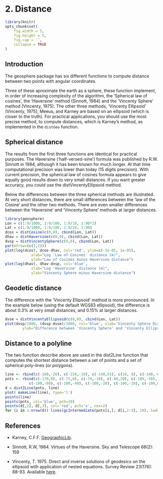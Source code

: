 # 2. Distance

```r
library(knitr)
opts_chunk$set(
	fig.width = 5,
	fig.height = 5,
	fig.cap = '',
	collapse = TRUE
)
```

## Introduction


The geosphere package has six different functions to compute distance between two points with angular coordinates. 

Three of these aproximate the earth as a sphere, these function implement, in order of increasing complexity of the algorithm, the 'Spherical law of cosines', the 'Haversine' method (Sinnott, 1984) and the 'Vincenty Sphere' method (Vincenty, 1975). The other three methods, 'Vincenty Ellipsoid' (Vincenty, 1975), Meeus, and Karney are based on an ellipsoid (which is closer to the truth). For practical applications, you should use the most precise method, to compute distances, which is Karney's method, as implemented in the `distGeo` function. 


## Spherical distance

The results from the first three functions are identical for practical purposes. The Haversine ('half-versed-sine') formula was published by R.W. Sinnott in 1984, although it has been known for much longer. At that time computational precision was lower than today (15 digits precision). With current precision, the spherical law of cosines formula appears to give equally good results down to very small distances. If you want greater accuracy, you could use the distVincentyEllipsoid method. 

Below the differences between the three spherical methods are illustrated. At very short distances, there are small differences between the 'law of the Cosine' and the other two methods. There are even smaller differences between the 'Haversine' and 'Vincenty Sphere' methods at larger distances. 

```r
library(geosphere)
Lon = c(1:9/1000, 1:9/100, 1:9/10, 1:90*2) 
Lat = c(1:9/1000, 1:9/100, 1:9/10, 1:90) 
dcos = distCosine(c(0,0), cbind(Lon, Lat))
dhav = distHaversine(c(0,0), cbind(Lon, Lat))
dvsp = distVincentySphere(c(0,0), cbind(Lon, Lat))
par(mfrow=(c(1,2)))
plot(log(dcos), dcos-dhav, col='red', ylim=c(-1e-05, 1e-05), 
            xlab="Log 'Law of Cosines' distance (m)", 
            ylab="Law of Cosines minus Haversine distance")
plot(log(dhav), dhav-dvsp, col='blue',
            xlab="Log 'Haversine' distance (m)", 
            ylab="Vincenty Sphere minus Haversine distance")
```

## Geodetic distance


The difference with the 'Vincenty Ellipsoid' method is more pronounced. In the example below (using the default WGS83 ellipsoid), the difference is about 0.3% at very small distances, and 0.15% at larger distances.

```r
dvse = distVincentyEllipsoid(c(0,0), cbind(Lon, Lat))
plot(dvsp/1000, (dvsp-dvse)/1000, col='blue', xlab='Vincenty Sphere Distance (km)', 
        ylab="Difference between 'Vincenty Sphere' and 'Vincenty Ellipsoid' methods (km)")
```




## Distance to a polyline

The two function describe above are used in the dist2Line function that computes the shortest distance between a set of points and a set of spherical poly-lines (or polygons).

```r
line <- rbind(c(-180,-20), c(-150,-10), c(-140,55), c(10, 0), c(-140,-60))
pnts <- rbind(c(-170,0), c(-75,0), c(-70,-10), c(-80,20), c(-100,-50),
           c(-100,-60), c(-100,-40), c(-100,-20), c(-100,-10), c(-100,0))
d = dist2Line(pnts, line)
plot( makeLine(line), type='l')
points(line)
points(pnts, col='blue', pch=20)
points(d[,2], d[,3], col='red', pch='x', cex=2)
for (i in 1:nrow(d)) lines(gcIntermediate(pnts[i,], d[i,2:3], 10), lwd=2, col='green')
```


## References

+ Karney, C.F.F. [GeographicLib](http://geographiclib.sourceforge.net/).

+ Sinnott, R.W, 1984. Virtues of the Haversine. Sky and Telescope 68(2): 159 

+ Vincenty, T. 1975. Direct and inverse solutions of geodesics on the ellipsoid with application of nested equations. Survey Review 23(176): 88-93. Available [here](http://www.ngs.noaa.gov/PUBS_LIB/inverse.pdf).


